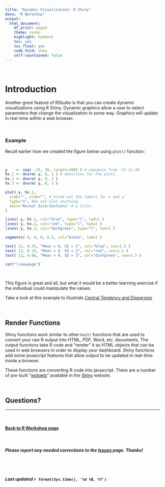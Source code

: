 ```yaml
---
title: "Dynamic Visualization: R Shiny"
date: "R Workshop"
output: 
  html_document:
    df_print: paged
    theme: cosmo
    highlight: haddock
    toc: yes
    toc_float: yes
    code_fold: show
    self-countained: false
---
```


<br>

# **Introduction**  
Another great feature of RStudio is that you can create dynamic visualizations using R Shiny. Dynamic graphics allow a user to select parameters that change the visualization in some way. Graphics will update in real-time within a web browser.

<br>

### Example

Recall earlier how we created the figure below using `plot()` function:

<br> 

```r

y    <- seq( -15, 30, length=1000 ) # sequence from -15 to 30. 
hx.1 <- dnorm( y, 0, 1 ) # densities for the plots.
hx.2 <- dnorm( y, 0, 2 )
hx.3 <- dnorm( y, 0, 3 )

plot( y, hx.1,
  xlab="", ylab="", # blank out the labels for x and y.
  type="n", #do not plot anything.
  main="Normal Distributions" # a title.
)

lines( y, hx.1, col="blue", type="l", lwd=2 )
lines( y, hx.2, col="red", type="l", lwd=2 )
lines( y, hx.3, col="darkgreen", type="l", lwd=2 )

segments( 0, 0, 0, 0.5, col="black", lwd=2 )

text( 11, 0.35, "Mean = 0, SD = 1", col="blue", cex=1.5 )
text( 12, 0.15, "Mean = 0, SD = 2", col="red", cex=1.5 )
text( 13, 0.06, "Mean = 0, SD = 3", col="darkgreen", cex=1.5 )

```

```r

cat("\\newpage")

```

<br>

This figure is great and all, but what it would be a better learning exercise if the individual could manipulate the values.

Take a look at this example to illustrate [Central Tendency and Dispersion](https://jacobtnyoung.shinyapps.io/R-shiny-example/)

<br>

## **Render Functions**

Shiny functions work similar to other `knitr` functions that are used to convert your raw R output into HTML, PDF, Word, etc. documents. 
The output functions take R code and “render” it as HTML objects that can be used in web browsers in order to display your dashboard. Shiny functions add some javascript features that allow output to be updated in real-time inside a browser.

These functions are converting R code into javascript. There are a number of pre-built "[widgets](https://shiny.posit.co/r/gallery/widgets/widget-gallery/)" available in the [Shiny](https://shiny.posit.co/) website. 

<br>

## **Questions?**
  
____

<br>

#### [Back to R Workshop page](https://jacobtnyoung.github.io/RWorkshop/)

<br>
  
##### ***Please*** report any needed corrections to the [Issues](https://github.com/jacobtnyoung/RWorkshop/issues) page. Thanks!
  
<br>
<br>
  
###### ***Last updated `r format(Sys.time(), '%d %B, %Y')`***